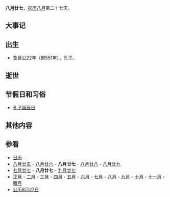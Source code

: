 {{Lunar08Calendar}}
'''八月廿七'''，[[农历|农历]][[八月_(农历)|八月]]第二十七天。

==大事记==

== 出生 ==
*鲁襄公22年（[[前551年|前551年]]），[[孔子|孔子]]。

==逝世==

==节假日和习俗==
*[[孔子誕辰日|孔子誕辰日]]

==其他内容==

==参看==
*[[历史上的今天|日历]]
*[[八月廿五|八月廿五]] - [[八月廿六|八月廿六]] - '''八月廿七''' - [[八月廿八|八月廿八]] - [[八月廿九|八月廿九]]
*[[七月廿七|七月廿七]] - '''八月廿七''' - [[九月廿七|九月廿七]]
*[[正月|正月]] - [[二月_(农历)|二月]] - [[三月_(农历)|三月]] - [[四月_(农历)|四月]] - [[五月_(农历)|五月]] - [[六月_(农历)|六月]] - [[七月_(农历)|七月]] - [[八月_(农历)|八月]] - [[九月_(农历)|九月]] - [[十月_(农历)|十月]] - [[十一月_(农历)|十一月]] - [[腊月|腊月]]
*[[公历|公历]][[8月27日|8月27日]]